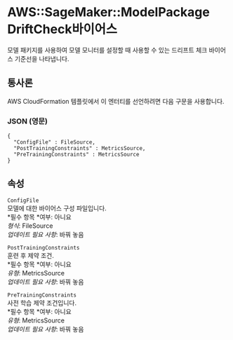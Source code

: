 # AWS::SageMaker::ModelPackage DriftCheck바이어스

모델 패키지를 사용하여 모델 모니터를 설정할 때 사용할 수 있는 드리프트 체크 바이어스 기준선을 나타냅니다.

## 통사론

AWS CloudFormation 템플릿에서 이 엔터티를 선언하려면 다음 구문을 사용합니다.

### JSON (영문)

```
{
  "ConfigFile" : FileSource,
  "PostTrainingConstraints" : MetricsSource,
  "PreTrainingConstraints" : MetricsSource
}
```

## 속성

`ConfigFile`  
모델에 대한 바이어스 구성 파일입니다.  
*필수 항목 *여부: 아니요  
_형식_: FileSource  
_업데이트 필요 사항_: 바꿔 놓음

`PostTrainingConstraints`  
훈련 후 제약 조건.  
*필수 항목 *여부: 아니요  
_유형_: MetricsSource  
_업데이트 필요 사항_: 바꿔 놓음

`PreTrainingConstraints`  
사전 학습 제약 조건입니다.  
*필수 항목 *여부: 아니요  
_유형_: MetricsSource  
_업데이트 필요 사항_: 바꿔 놓음
